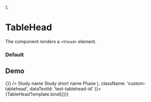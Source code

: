 
<Meta
  title="Onex/Components/Table/TableHead"
  component={TableHead}
/>

  <Table>
    <TableHead {...args}/>
  </Table>
);

# TableHead

The component renders a ```<thead>``` element.

### Default
<Canvas>
  <Story id='onex-components-table-tablehead--default' />
</Canvas>

## Demo
<Canvas>
  <Story
    name="Demo"
    args={{
      children: (
        <TableRow>
          <TableCell align="center" width="60px">
            <Check
              id="header-check"
              size="sm"
              onChange={() => {}}
            />
          </TableCell>
          <TableCell width="50%">Study name</TableCell>
          <TableCell>Study short name</TableCell>
          <TableCell>Phase</TableCell>
          <TableCell align="center" width="60px">
            <ExclamationDiamondFill />
          </TableCell>
        </TableRow>),
      className: 'custom-tablehead',
      dataTestId: 'test-tablehead-id'
    }}>
    {TableHeadTemplate.bind({})}
  </Story>
</Canvas>

<ArgsTable story="Demo" />
